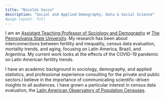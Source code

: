 ```yaml
---
title: "Nicolás Sacco"
description: "Social and Applied Demography, Data & Social Science"
#page-layout: full
---
```


I am an [Assistant Teaching Professor of Sociology and Demography](https://sociology.la.psu.edu/people/nxs851) at [The Pennsylvania State University](https://www.psu.edu/). My research has been about interconnections between fertility and inequality, census data evaluation, mortality trends, and aging, focusing on Latin America, Brazil, and Argentina. My current work looks at the effects of the COVID-19 pandemic on Latin American fertility trends.

I have an academic background in sociology, demography, and applied statistics, and professional experience consulting for the private and public sectors.I believe in the importance of communicating scientific-driven insights to all audiences. I have grown a particular interest in census data evaluation, the [Latin American Observatory of Population Censuses](https://observatoriocensal.org/).


